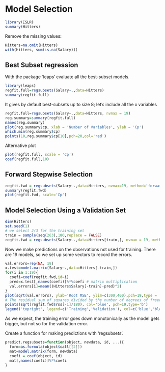 Model Selection
====================

```r
library(ISLR)
summary(Hitters)
```

Remove the missing values:
```r
Hitters=na.omit(Hitters)
with(Hitters, sum(is.na(Salary)))
```

Best Subset regression
------------------------
With the package 'leaps' evaluate all the best-subset models.

```r
library(leaps)
regfit.full=regsubsets(Salary~.,data=Hitters)
summary(regfit.full)
```
It gives by default best-subsets up to size 8; let's include all the x variables 
```r
regfit.full=regsubsets(Salary~.,data=Hitters, nvmax = 19)
reg.summary=summary(regfit.full)
names(reg.summary)
plot(reg.summary$cp, xlab = 'Number of Variables', ylab = 'Cp')
which.min(reg.summary$cp)
points(10,reg.summary$cp[10],pch=20,col='red')
```
Alternative plot
```r
plot(regfit.full, scale = 'Cp')
coef(regfit.full,10)
```

Forward Stepwise Selection
--------------------------
```r
regfit.fwd = regsubsets(Salary~.,data=Hitters, nvmax=19, method='forward')
summary(regfit.fwd)
plot(regfit.fwd, scale='Cp')
```

Model Selection Using a Validation Set
--------------------------------------
```r
dim(Hitters)
set.seed(1)
# we select 2/3 for the training set
train = sample(seq(263),180,replace = FALSE)
regfit.fwd = regsubsets(Salary~.,data=Hitters[train,], nvmax = 19, method = 'forward')
```

Now we make predictions on the observations not used for training. 
There are 19 models, so we set up some vectors to record the errors.
```r
val.errors=rep(NA, 19)
x.test=model.matrix(Salary~.,data=Hitters[-train,])
for(i in 1:19){
  coefi=coef(regfit.fwd,id=i)
  pred=x.test[,names(coefi)]%*%coefi # matrix multiplication
  val.errors[i]=mean((Hitters$Salary[-train]-pred)^2)
}
plot(sqrt(val.errors), ylab='Root MSE', ylim=c(300,400),pch=19,type = 'b')
# The residual sum of squares divided by the number of degrees of freedom
points(sqrt(regfit.fwd$rss[-1]/180), col='blue', pch=19,type='b')
legend('topright', legend=c('Training','Validation'), col=c('blue','black'),pch = 19)

```
As we expect, the training error goes down monotonically as the model gets bigger, 
but not so for the validation error. 

Create a function for making predictions with 'regsubsets'.
```r
predict.regsubsets=function(object, newdata, id, ...){
  form=as.formula(object$call[[2]])
  mat=model.matrix(form, newdata)
  coefi = coef(object, id)
  mat[,names(coefi)]%*%coefi
}
```



